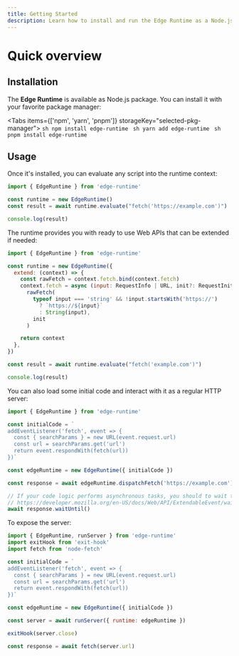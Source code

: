 ```yaml
---
title: Getting Started
description: Learn how to install and run the Edge Runtime as a Node.js package.
---
```



# Quick overview

## Installation

The **Edge Runtime** is available as Node.js package. You can install it with your favorite package manager:

<Tabs items={['npm', 'yarn', 'pnpm']} storageKey="selected-pkg-manager">
  <Tab>
    ```sh
    npm install edge-runtime
    ```
  </Tab>
  <Tab>
    ```sh
    yarn add edge-runtime
    ```
  </Tab>
  <Tab>
    ```sh
    pnpm install edge-runtime
    ```
  </Tab>
</Tabs>

## Usage

Once it's installed, you can evaluate any script into the runtime context:

```js
import { EdgeRuntime } from 'edge-runtime'

const runtime = new EdgeRuntime()
const result = await runtime.evaluate("fetch('https://example.com')")

console.log(result)
```

The runtime provides you with ready to use Web APIs that can be extended if needed:

```js
import { EdgeRuntime } from 'edge-runtime'

const runtime = new EdgeRuntime({
  extend: (context) => {
    const rawFetch = context.fetch.bind(context.fetch)
    context.fetch = async (input: RequestInfo | URL, init?: RequestInit) =>
      rawFetch(
        typeof input === 'string' && !input.startsWith('https://')
          ? `https://${input}`
          : String(input),
        init
      )

    return context
  },
})

const result = await runtime.evaluate("fetch('example.com')")

console.log(result)
```

You can also load some initial code and interact with it as a regular HTTP server:

```js
import { EdgeRuntime } from 'edge-runtime'

const initialCode = `
addEventListener('fetch', event => {
  const { searchParams } = new URL(event.request.url)
  const url = searchParams.get('url')
  return event.respondWith(fetch(url))
})`

const edgeRuntime = new EdgeRuntime({ initialCode })

const response = await edgeRuntime.dispatchFetch('https://example.com')

// If your code logic performs asynchronous tasks, you should to wait them.
// https://developer.mozilla.org/en-US/docs/Web/API/ExtendableEvent/waitUntil
await response.waitUntil()
```

To expose the server:

```js
import { EdgeRuntime, runServer } from 'edge-runtime'
import exitHook from 'exit-hook'
import fetch from 'node-fetch'

const initialCode = `
addEventListener('fetch', event => {
  const { searchParams } = new URL(event.request.url)
  const url = searchParams.get('url')
  return event.respondWith(fetch(url))
})`

const edgeRuntime = new EdgeRuntime({ initialCode })

const server = await runServer({ runtime: edgeRuntime })

exitHook(server.close)

const response = await fetch(server.url)
```
